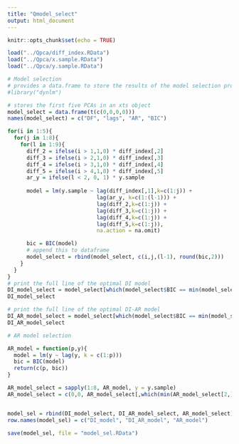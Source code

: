 ```yaml
---
title: "Qmodel_select"
output: html_document
---
```


```r
knitr::opts_chunk$set(echo = TRUE)
```

```R
load("../Qpca/diff_index.RData")
load("../Qpca/x.sample.RData")
load("../Qpca/y.sample.RData")

# Model selection
# provides a data.frame to store the results of the model selection process
#library("dynlm")

# stores the first five PCAs in an xts object
model_select = data.frame(t(c(0,0,0,0)))
names(model_select) = c("DF", "lags", "AR", "BIC")

for(i in 1:5){
  for(j in 1:8){
    for(l in 1:9){
      diff_2 = ifelse(i > 1,1,0) * diff_index[,2] 
      diff_3 = ifelse(i > 2,1,0) * diff_index[,3] 
      diff_4 = ifelse(i > 3,1,0) * diff_index[,4] 
      diff_5 = ifelse(i > 4,1,0) * diff_index[,5]
      ar_y = ifelse(l < 2, 0, 1) * y.sample
     
      model = lm(y.sample ~ lag(diff_index[,1],k=c(1:j)) + 
                            lag(ar_y, k=c(1:(l-1))) +
                            lag(diff_2,k=c(1:j)) +
                            lag(diff_3,k=c(1:j)) +
                            lag(diff_4,k=c(1:j)) +
                            lag(diff_5,k=c(1:j)), 
                            na.action = na.omit)

      bic = BIC(model)
      # append this to dataframe
      model_select = rbind(model_select, c(i,j,(l-1), round(bic,2)))
    }
  }
}
# print the full line of the optimal DI model
DI_model_select = model_select[which(model_select$BIC == min(model_select[model_select$AR == 0,"BIC"])),]
DI_model_select

# print the full line of the optimal DI-AR model
DI_AR_model_select = model_select[which(model_select$BIC == min(model_select[model_select$AR > 0,"BIC"])),]
DI_AR_model_select

# AR model selection

AR_model = function(p,y){
  model = lm(y ~ lag(y, k = c(1:p)))
  bic = BIC(model)
  return(c(p, bic))
}

AR_model_select = sapply(1:8, AR_model, y = y.sample)
AR_model_select = c(0,0, AR_model_select[,which(min(AR_model_select[2,]) == AR_model_select[2,])])


model_sel = rbind(DI_model_select, DI_AR_model_select, AR_model_select) 
row.names(model_sel) = c("DI_model", "DI_AR_model", "AR_model")

save(model_sel, file = "model_sel.RData")
```
